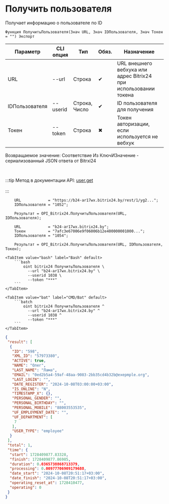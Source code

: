 ﻿---
sidebar_position: 2
---


# Получить пользователя
 Получает информацию о пользователе по ID



`Функция ПолучитьПользователя(Знач URL, Знач IDПользователя, Знач Токен = "") Экспорт`

  | Параметр | CLI опция | Тип | Обяз. | Назначение |
  |-|-|-|-|-|
  | URL | --url | Строка | &#x2714; | URL внешнего вебхука или адрес Bitrix24 при использовании токена |
  | IDПользователя | --userid | Строка, Число | &#x2714; | ID пользователя для получения |
  | Токен | --token | Строка | &#x2716; | Токен авторизации, если используется не вебхук |

  
  Возвращаемое значение:   Соответствие Из КлючИЗначение - сериализованный JSON ответа от Bitrxi24

<br/>

:::tip
Метод в документации API: [user.get](https://dev.1c-bitrix.ru/rest_help/users/user_get.php)<br/>
<br/>
:::
<br/>


```bsl title="Пример использования для 1С:Предприятие/OneScript"
    URL            = "https://b24-ar17wx.bitrix24.by/rest/1/yg2...";
    IDПользователя = "1052";

    Результат = OPI_Bitrix24.ПолучитьПользователя(URL, IDПользователя);

    URL            = "b24-ar17wx.bitrix24.by";
    Токен          = "7afc3e67006e9f06006b12e400000001000...";
    IDПользователя = "1054";

    Результат = OPI_Bitrix24.ПолучитьПользователя(URL, IDПользователя, Токен);
```
    

 <Tabs>
  
    <TabItem value="bash" label="Bash" default>
        ```bash
            oint bitrix24 ПолучитьПользователя \
              --url "b24-ar17wx.bitrix24.by" \
              --userid 1038 \
              --token "***"
        ```
    </TabItem>
  
    <TabItem value="bat" label="CMD/Bat" default>
        ```batch
            oint bitrix24 ПолучитьПользователя ^
              --url "b24-ar17wx.bitrix24.by" ^
              --userid 1038 ^
              --token "***"
        ```
    </TabItem>
</Tabs>


```json title="Результат"
{
 "result": [
  {
   "ID": "598",
   "XML_ID": "57973380",
   "ACTIVE": true,
   "NAME": "Олег",
   "LAST_NAME": "Лама",
   "EMAIL": "0ed2b5a4-59af-48aa-9083-2bb35cd4b32b@exepmple.org",
   "LAST_LOGIN": "",
   "DATE_REGISTER": "2024-10-08T03:00:00+03:00",
   "IS_ONLINE": "N",
   "TIMESTAMP_X": {},
   "PERSONAL_GENDER": "",
   "PERSONAL_BIRTHDAY": "",
   "PERSONAL_MOBILE": "88003553535",
   "UF_EMPLOYMENT_DATE": "",
   "UF_DEPARTMENT": [
    7
   ],
   "USER_TYPE": "employee"
  }
 ],
 "total": 1,
 "time": {
  "start": 1728409877.83328,
  "finish": 1728409877.86985,
  "duration": 0.0365738868713379,
  "processing": 0.00977706909179688,
  "date_start": "2024-10-08T20:51:17+03:00",
  "date_finish": "2024-10-08T20:51:17+03:00",
  "operating_reset_at": 1728410477,
  "operating": 0
 }
}
```
